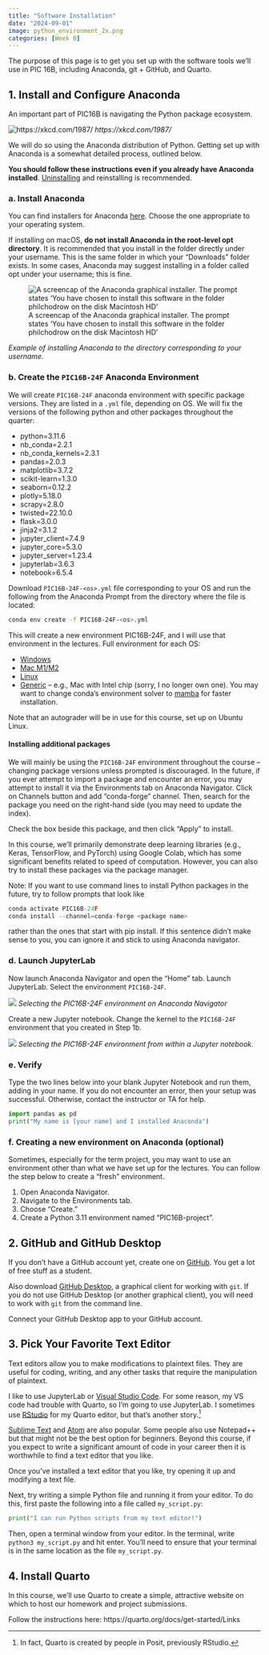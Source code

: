 ```yaml
---
title: "Software Installation"
date: "2024-09-01"
image: python_environment_2x.png
categories: [Week 0]
---
```


The purpose of this page is to get you set up with the software tools we’ll use in PIC 16B, including Anaconda, git + GitHub, and Quarto.

## 1. Install and Configure Anaconda
An important part of PIC16B is navigating the Python package ecosystem.

![https://xkcd.com/1987/](python_environment_2x.png)
_https://xkcd.com/1987/_

We will do so using the Anaconda distribution of Python. Getting set up with Anaconda is a somewhat detailed process, outlined below.

__You should follow these instructions even if you already have Anaconda installed__. [Uninstalling](https://docs.anaconda.com/anaconda/install/uninstall/) and reinstalling is recommended.

### a. Install Anaconda

You can find installers for Anaconda [here](https://docs.anaconda.com/anaconda/install/). Choose the one appropriate to your operating system.

If installing on macOS, __do not install Anaconda in the root-level opt directory__. It is recommended that you install in the folder directly under your username. This is the same folder in which your “Downloads” folder exists. In some cases, Anaconda may suggest installing in a folder called opt under your username; this is fine.

![A screencap of the Anaconda graphical installer. The prompt states 'You have chosen to install this software in the folder philchodrow on the disk Macintosh HD'](installation-directory.png)

_Example of installing Anaconda to the directory corresponding to your username._


### b. Create the `PIC16B-24F` Anaconda Environment
We will create `PIC16B-24F` anaconda environment with specific package versions. 
They are listed in a `.yml` file, depending on OS. We will fix the versions of the following python and other packages throughout the quarter: 

- python=3.11.6
- nb_conda=2.2.1
- nb_conda_kernels=2.3.1
- pandas=2.0.3
- matplotlib=3.7.2
- scikit-learn=1.3.0
- seaborn=0.12.2
- plotly=5.18.0
- scrapy=2.8.0
- twisted=22.10.0
- flask=3.0.0
- jinja2=3.1.2
- jupyter_client=7.4.9
- jupyter_core=5.3.0
- jupyter_server=1.23.4
- jupyterlab=3.6.3
- notebook=6.5.4

Download `PIC16B-24F-<os>.yml` file corresponding to your OS and run the following from the Anaconda Prompt from the directory where the file is located:
```bash
conda env create -f PIC16B-24F-<os>.yml
```
This will create a new environment PIC16B-24F, and I will use that environment in the lectures.
Full environment for each OS:

- [Windows](https://raw.githubusercontent.com/PIC16B-ucla/24F/main/posts/installation/PIC16B-24F-windows.yml)
- [Mac M1/M2](https://raw.githubusercontent.com/PIC16B-ucla/24F/main/posts/installation/PIC16B-24F-mac-silicon.yml)
- [Linux](https://raw.githubusercontent.com/PIC16B-ucla/24F/main/posts/installation/PIC16B-24F-linux.yml)
- [Generic](https://github.com/PIC16B-ucla/24F/blob/main/posts/installation/PIC16B-24F-generic.yml) -- e.g., Mac with Intel chip (sorry, I no longer own one). You may want to change conda's environment solver to [mamba](https://www.anaconda.com/blog/a-faster-conda-for-a-growing-community) for faster installation.

Note that an autograder will be in use for this course, set up on Ubuntu Linux.

#### Installing additional packages
We will mainly be using the `PIC16B-24F` environment throughout the course -- changing package versions unless prompted is discouraged. 
In the future, if you ever attempt to import a package and encounter an error, you may attempt to install it via the Environments tab on Anaconda Navigator.
Click on Channels button and add "conda-forge" channel. Then, search for the package you need on the right-hand side (you may need to update the index).

Check the box beside this package, and then click “Apply” to install.


In this course, we’ll primarily demonstrate deep learning libraries (e.g., Keras, TensorFlow, and PyTorch) using Google Colab, which has some significant benefits related to speed of computation. However, you can also try to install these packages via the package manager.

Note: If you want to use command lines to install Python packages in the future, try to follow prompts that look like

```python
conda activate PIC16B-24F
conda install --channel=conda-forge <package name>
```
rather than the ones that start with pip install. If this sentence didn’t make sense to you, you can ignore it and stick to using Anaconda navigator.


### d. Launch JupyterLab
Now launch Anaconda Navigator and open the “Home” tab. Launch JupyterLab. Select the environment `PIC16B-24F`.

![](select_environ_nav.png)
_Selecting the PIC16B-24F environment on Anaconda Navigator_

Create a new Jupyter notebook. Change the kernel to the `PIC16B-24F` environment that you created in Step 1b.


![](select_environ_lab.png)
_Selecting the PIC16B-24F environment from within a Jupyter notebook._


### e. Verify
Type the two lines below into your blank Jupyter Notebook and run them, adding in your name. If you do not encounter an error, then your setup was successful. Otherwise, contact the instructor or TA for help.

```python
import pandas as pd
print("My name is [your name] and I installed Anaconda")
```


### f. Creating a new environment on Anaconda (optional)

Sometimes, especially for the term project, you may want to use an environment other than what we have set up for the lectures. You can follow the step below to create a "fresh" environment.

1. Open Anaconda Navigator.
2. Navigate to the Environments tab.
3. Choose “Create.”
4. Create a Python 3.11 environment named “PIC16B-project”.


## 2. GitHub and GitHub Desktop
If you don’t have a GitHub account yet, create one on [GitHub](https://education.github.com/pack). You get a lot of free stuff as a student.

Also download [GitHub Desktop](https://desktop.github.com/), a graphical client for working with `git`. If you do not use GitHub Desktop (or another graphical client), you will need to work with `git` from the command line.

Connect your GitHub Desktop app to your GitHub account.

## 3. Pick Your Favorite Text Editor
Text editors allow you to make modifications to plaintext files. They are useful for coding, writing, and any other tasks that require the manipulation of plaintext.

I like to use JupyterLab or [Visual Studio Code](https://code.visualstudio.com/). For some reason, my VS code had trouble with Quarto, so I’m going to use JupyterLab. I sometimes use [RStudio](https://posit.co/download/rstudio-desktop/) for my Quarto editor, but that's another story.[^1]

[^1]: In fact, Quarto is created by people in Posit, previously RStudio.

[Sublime Text](https://www.sublimetext.com/) and [Atom](https://atom.io/) are also popular. Some people also use Notepad++ but that might not be the best option for beginners. Beyond this course, if you expect to write a significant amount of code in your career then it is worthwhile to find a text editor that you like.

Once you’ve installed a text editor that you like, try opening it up and modifying a text file.

Next, try writing a simple Python file and running it from your editor. To do this, first paste the following into a file called `my_script.py`:

```python
print("I can run Python scripts from my text editor!")
```

Then, open a terminal window from your editor. In the terminal, write `python3 my_script.py` and hit enter. You’ll need to ensure that your terminal is in the same location as the file `my_script.py`.

## 4. Install Quarto
In this course, we’ll use Quarto to create a simple, attractive website on which to host our homework and project submissions.

Follow the instructions here: https://quarto.org/docs/get-started/Links
